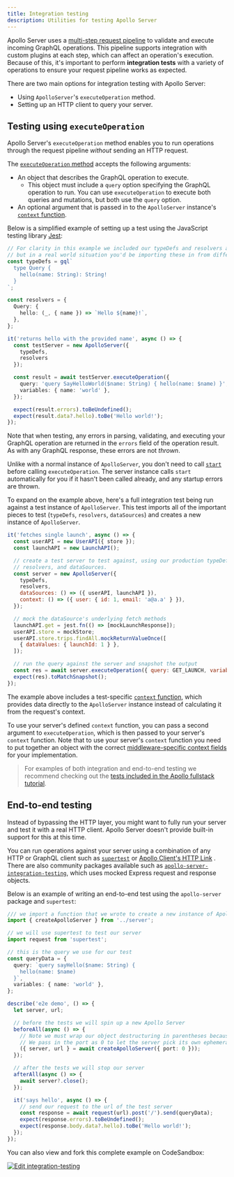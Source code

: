 ```yaml
---
title: Integration testing
description: Utilities for testing Apollo Server
---
```



Apollo Server uses a [multi-step request pipeline](../integrations/plugins/#request-lifecycle-event-flow) to validate and execute incoming GraphQL operations. This pipeline supports integration with custom plugins at each step, which can affect an operation's execution. Because of this, it's important to perform **integration tests** with a variety of operations to ensure your request pipeline works as expected.

There are two main options for integration testing with Apollo Server:
* Using `ApolloServer`'s `executeOperation` method.
* Setting up an HTTP client to query your server.

## Testing using `executeOperation`

Apollo Server's `executeOperation` method enables you to run operations through the request pipeline _without_ sending an HTTP request.

The [`executeOperation` method](../api/apollo-server/#executeoperation) accepts the following arguments:
* An object that describes the GraphQL operation to execute.
  * This object must include a `query` option specifying the GraphQL operation to run. You can use `executeOperation` to execute both queries and mutations, but both use the `query` option.
* An optional argument that is passed in to the `ApolloServer` instance's [`context` function](../data/resolvers/#the-context-argument).

Below is a simplified example of setting up a test using the JavaScript testing library [Jest](https://jestjs.io/):

<MultiCodeBlock>

```ts:title=index.test.ts
// For clarity in this example we included our typeDefs and resolvers above our test,
// but in a real world situation you'd be importing these in from different files
const typeDefs = gql`
  type Query {
    hello(name: String): String!
  }
`;

const resolvers = {
  Query: {
    hello: (_, { name }) => `Hello ${name}!`,
  },
};

it('returns hello with the provided name', async () => {
  const testServer = new ApolloServer({
    typeDefs,
    resolvers
  });

  const result = await testServer.executeOperation({
    query: 'query SayHelloWorld($name: String) { hello(name: $name) }',
    variables: { name: 'world' },
  });

  expect(result.errors).toBeUndefined();
  expect(result.data?.hello).toBe('Hello world!');
});
```

</MultiCodeBlock>

Note that when testing, any errors in parsing, validating, and executing your GraphQL operation are returned in the `errors` field of the operation result. As with any GraphQL response, these errors are not _thrown_.

Unlike with a normal instance of `ApolloServer`,  you don't need to call [`start`](../../api/apollo-server/#start) before calling `executeOperation`. The server instance calls `start` automatically for you if it hasn't been called already, and any startup errors are thrown.

To expand on the example above, here's a full integration test being run against a test instance of `ApolloServer`. This test imports all of the important pieces to test (`typeDefs`, `resolvers`, `dataSources`) and creates a new instance of `ApolloServer`.

```js:title=integration.test.js
it('fetches single launch', async () => {
  const userAPI = new UserAPI({ store });
  const launchAPI = new LaunchAPI();

  // create a test server to test against, using our production typeDefs,
  // resolvers, and dataSources.
  const server = new ApolloServer({
    typeDefs,
    resolvers,
    dataSources: () => ({ userAPI, launchAPI }),
    context: () => ({ user: { id: 1, email: 'a@a.a' } }),
  });

  // mock the dataSource's underlying fetch methods
  launchAPI.get = jest.fn(() => [mockLaunchResponse]);
  userAPI.store = mockStore;
  userAPI.store.trips.findAll.mockReturnValueOnce([
    { dataValues: { launchId: 1 } },
  ]);

  // run the query against the server and snapshot the output
  const res = await server.executeOperation({ query: GET_LAUNCH, variables: { id: 1 } });
  expect(res).toMatchSnapshot();
});
```

The example above includes a test-specific [`context` function](../data/resolvers/#the-context-argument), which provides data directly to the `ApolloServer` instance instead of calculating it from the request's context.

To use your server's defined `context` function, you can pass a second argument to `executeOperation`, which is then passed to your server's `context` function. Note that to use your server's `context` function you need to put together an object with the correct [middleware-specific context fields](../api/apollo-server/#middleware-specific-context-fields) for your implementation.

>For examples of both integration and end-to-end testing we recommend checking out the [tests included in the Apollo fullstack tutorial](https://github.com/apollographql/fullstack-tutorial/tree/master/final/server/src/__tests__).

## End-to-end testing

Instead of bypassing the HTTP layer, you might want to fully run your server and test it with a real HTTP client. Apollo Server doesn't provide built-in support for this at this time.

You can run operations against your server using a combination of any HTTP or GraphQL client such as [`supertest`](https://www.npmjs.com/package/supertest) or [Apollo Client's HTTP Link](https://www.apollographql.com/docs/react/api/link/apollo-link-http/) . There are also community packages available such as [`apollo-server-integration-testing`](https://www.npmjs.com/package/apollo-server-integration-testing), which uses mocked Express request and response objects.

Below is an example of writing an end-to-end test using the `apollo-server` package and `supertest`:

<MultiCodeBlock>

```ts:title=server.test.ts
/// we import a function that we wrote to create a new instance of Apollo Server
import { createApolloServer } from '../server';

// we will use supertest to test our server
import request from 'supertest';

// this is the query we use for our test
const queryData = {
  query: `query sayHello($name: String) {
    hello(name: $name)
  }`,
  variables: { name: 'world' },
};

describe('e2e demo', () => {
  let server, url;

  // before the tests we will spin up a new Apollo Server
  beforeAll(async () => {
    // Note we must wrap our object destructuring in parentheses because we already declared these variables
    // We pass in the port as 0 to let the server pick its own ephemeral port for testing
    ({ server, url } = await createApolloServer({ port: 0 }));
  });

  // after the tests we will stop our server
  afterAll(async () => {
    await server?.close();
  });

  it('says hello', async () => {
    // send our request to the url of the test server
    const response = await request(url).post('/').send(queryData);
    expect(response.errors).toBeUndefined();
    expect(response.body.data?.hello).toBe('Hello world!');
  });
});
```

</MultiCodeBlock>

You can also view and fork this complete example on CodeSandbox:

<a href="https://codesandbox.io/s/github/apollographql/docs-examples/tree/main/apollo-server/v3/integration-testing?fontsize=14&hidenavigation=1&theme=dark">
  <img alt="Edit integration-testing" src="https://codesandbox.io/static/img/play-codesandbox.svg" />
</a>
